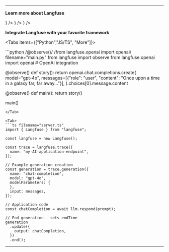 

---

**Learn more about Langfuse**

<Cards num={4}>
  <Card
    title="Docs"
    href="/docs"
    icon={<BookOpen />}
  />
  <Card
    title="Video introduction"
    href="/watch-demo"
    icon={<VideoIcon />}
  />
  <Card
    title="Sign Up (Free)"
    href="https://cloud.langfuse.com/"
    icon={<UserPlus />}
  />
</Cards>

**Integrate Langfuse with your favorite framework**

<Tabs items={["Python","JS/TS", "More"]}>

<Tab>
```python /@observe()/ /from langfuse.openai import openai/ filename="main.py"
from langfuse import observe
from langfuse.openai import openai # OpenAI integration

@observe()
def story():
    return openai.chat.completions.create(
        model="gpt-4o",
        messages=[{"role": "user", "content": "Once upon a time in a galaxy far, far away..."}],
    ).choices[0].message.content

@observe()
def main():
    return story()

main()
```
</Tab>

<Tab>
```ts filename="server.ts"
import { Langfuse } from "langfuse";

const langfuse = new Langfuse();

const trace = langfuse.trace({
  name: "my-AI-application-endpoint",
});

// Example generation creation
const generation = trace.generation({
  name: "chat-completion",
  model: "gpt-4o",
  modelParameters: {
  },
  input: messages,
});

// Application code
const chatCompletion = await llm.respond(prompt);

// End generation - sets endTime
generation
  .update({
    output: chatCompletion,
  })
  .end();
```
</Tab>

<Tab>

<IntegrationsGrid />

</Tab>

</Tabs>

---
